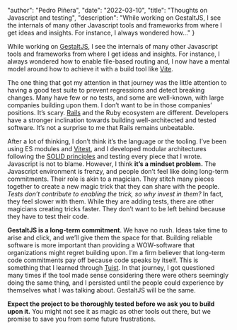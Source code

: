
  "author": "Pedro Piñera",
  "date": "2022-03-10",
  "title": "Thoughts on Javascript and testing",
  "description": "While working on GestaltJS, I see the internals of many other Javascript tools and frameworks from where I get ideas and insights. For instance, I always wondered how..."
}




While working on [GestaltJS](https://github.com/gestaltjs), I see the internals of many other Javascript tools and frameworks from where I get ideas and insights. For instance, I always wondered how to enable file-based routing and,
I now have a mental model around how to achieve it with a build tool like [Vite](https://vitejs.dev/).

The one thing that got my attention in that journey was the little attention to having a good test suite to prevent regressions and detect breaking changes.
Many have few or no tests, and some are well-known,
with large companies building upon them. I don’t want to be in those companies’ positions.
It’s scary.
[Rails](https://rubyonrails.org/) and the Ruby ecosystem are different.
Developers have a stronger inclination towards building well-architected and tested software. It’s not a surprise to me that Rails remains unbeatable.

After a lot of thinking, I don’t think it’s the language or the tooling. I’ve been using ES modules and [Vitest](https://vitest.dev/), and I developed modular architectures following the [SOLID principles](https://en.wikipedia.org/wiki/SOLID) and testing every piece that I wrote. Javascript is not to blame. However, I think **it’s a mindset problem.** The Javascript environment is frenzy, and people don’t feel like doing long-term commitments. Their role is akin to a magician. They stitch many pieces together to create a new magic trick that they can share with the people. _Tests don’t contribute to enabling the trick, so why invest in them?_ In fact, they feel slower with them. While they are adding tests, there are other magicians creating tricks faster. They don’t want to be left behind because they have to test their code.

**GestaltJS is a long-term commitment**. We have no rush. Ideas take time to arise and click, and we’ll give them the space for that. Building reliable software is more important than providing a WOW-software that organizations might regret building upon. I’m a firm believer that long-term code commitments pay off because code speaks by itself. This is something that I learned through [Tuist](https://tuist.io). In that journey, I got questioned many times if the tool made sense considering there were others seemingly doing the same thing, and I persisted until the people could experience by themselves what I was talking about. GestaltJS will be the same.

**Expect the project to be thoroughly tested before we ask you to build upon it.** You might not see it as magic as other tools out there, but we promise to save you from some
future frustrations.

    